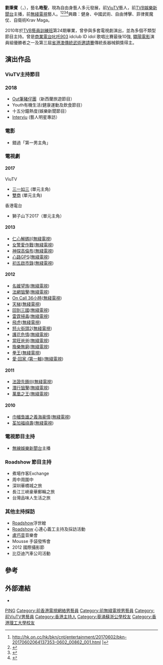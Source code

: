 {{藝人
|圖片 =
|姓名 = 劉秉賓
|類型 = 男藝人
|英文名 = Match Lau
|國籍 = {{CNHK}}
|出生日期 = {{birth date and age|1984|11|1}}
|出生地點 = {{HKG-1959}}
|語言 = 粵語、英語、國語
|職業 = [[演員|演員]]、[[三語司儀|三語司儀]]、[[節目主持|節目主持]]
|教育程度 = [[香港理工大學|香港理工大學]]學士畢業
|母校 = [[葵涌蘇浙公學|葵涌蘇浙公學]]
|出道地點 = {{HKG}}
|出道作 =
|出道日期 = 2010年
|經紀公司 = [[無綫電視|無綫電視]]<BR>[[香港電視網絡|香港電視]]-[[紅星會館|紅星會館]]<br>[[ViuTV|ViuTV]]
|代表作 = 
|網站 = 
}}
'''劉秉賓'''（{{Lang-en|Match Lau Ping Pan}}，{{bd|1984年|11月1日}}），藝名'''皓聖'''，現為自由身藝人多元發展，前[[ViuTV|ViuTV]]藝人，前[[TVB娛樂新聞台|TVB娛樂新聞台]]主播，前[[無綫電視|無綫電視]]藝人。<ref>http://hk.on.cc/hk/bkn/cnt/entertainment/20170602/bkn-20170602064137353-0602_00862_001.html {{Wayback|url=http://hk.on.cc/hk/bkn/cnt/entertainment/20170602/bkn-20170602064137353-0602_00862_001.html |date=20180111164913 }}]</ref><ref>{{Cite web |url=http://www.hkfilmblog.com/archives/43286 |title=存档副本 |accessdate=2018-01-11 |archive-date=2018-01-11 |archive-url=https://web.archive.org/web/20180111110601/http://www.hkfilmblog.com/archives/43286 |dead-url=no }}</ref><ref>{{Cite web |url=https://hk.entertainment.appledaily.com/enews/realtime/article/20150826/54131121 |title=存档副本 |accessdate=2018-01-11 |archive-date=2018-01-11 |archive-url=https://web.archive.org/web/20180111165316/https://hk.entertainment.appledaily.com/enews/realtime/article/20150826/54131121 |dead-url=no }}</ref><ref>{{Cite web |url=http://eros.vjmedia.com.hk/articles/2015/05/03/92160 |title=存档副本 |accessdate=2018-01-11 |archive-date=2018-01-11 |archive-url=https://web.archive.org/web/20180111165254/http://eros.vjmedia.com.hk/articles/2015/05/03/92160 |dead-url=no }}</ref>興趣：健身、中國武術、自由博擊、菲律賓魔仗、自衛術Krav Maga。

2010年於[[TVB|TVB]][[藝員訓練班|藝員訓練班]]第24期畢業，曾參與多套電視劇演出，並為多個不類型節目主持。曾是[[商業電台|商業電台]][[叱吒903|叱吒903]] idclub ID idol 歌唱比賽最後10強, [[驕陽電影|驕陽電影]]演員組優勝者之一及第三屆[[省港澳傳統武術邀請賽|省港澳傳統武術邀請賽]]傳統長器械銅獎得主。

== 演出作品 ==
=== ViuTV主持節目 ===
=== 2018 ===
*[[Out筆豬仔團|Out筆豬仔團]]（新西蘭旅遊節目）
*Youth有機生活(健康運動及飲食節目）
*十五分鐘熱度(娛樂新聞節目）
*[[Interviu|Interviu]] (藝人明星專訪）

===電影===
*錯過「第一男主角」

=== 電視劇 ===
====2017====
ViuTV
*[[三一如三|三一如三]] (單元主角)
*[[雙商|雙商]] (單元主角)

香港電台
*獅子山下2017（單元主角）

====2013====
*[[仁心解碼II|仁心解碼II]]([[無綫電視|無綫電視]])
*[[女警愛作戰|女警愛作戰]]([[無綫電視|無綫電視]])
*[[神探高倫布|神探高倫布]]([[無綫電視|無綫電視]])
*[[心路GPS|心路GPS]]([[無綫電視|無綫電視]])
*[[初五啟市錄|初五啟市錄]]([[無綫電視|無綫電視]])
====2012====
*[[名媛望族|名媛望族]]([[無綫電視|無綫電視]])
*[[法網狙擊|法網狙擊]]([[無綫電視|無綫電視]])
*[[On_Call_36小時|On Call 36小時]]([[無綫電視|無綫電視]])
*[[天梯_(無綫電視劇)|天梯]]([[無綫電視|無綫電視]])
*[[回到三國|回到三國]]([[無綫電視|無綫電視]])
*[[雷霆掃毒|雷霆掃毒]]([[無綫電視|無綫電視]])
*[[飛虎_(無綫電視劇)|飛虎]]([[無綫電視|無綫電視]])
*[[怒火街頭2|怒火街頭2]]([[無綫電視|無綫電視]])
*[[護花危情|護花危情]]([[無綫電視|無綫電視]])
*[[當旺爸爸|當旺爸爸]]([[無綫電視|無綫電視]])
*[[換樂無窮|換樂無窮]]([[無綫電視|無綫電視]])
*[[拳王_(2012年電視劇)|拳王]]([[無綫電視|無綫電視]])
*[[愛·回家_(第一輯)|愛·回家 (第一輯)]]([[無綫電視|無綫電視]])

====2011====
*[[法證先鋒Ⅲ|法證先鋒Ⅲ]]([[無綫電視|無綫電視]])
*[[潛行狙擊|潛行狙擊]]([[無綫電視|無綫電視]])
*[[萬凰之王|萬凰之王]]([[無綫電視|無綫電視]])
====2010====
*[[巾幗梟雄之義海豪情|巾幗梟雄之義海豪情]]([[無綫電視|無綫電視]])
*[[荃加福祿壽|荃加福祿壽]]([[無綫電視|無綫電視]])

=== 電視節目主持 ===
*[[無線娛樂新聞台|無線娛樂新聞台]]主播

=== Roadshow 節目主持 ===
*煮場作客Exchange
*周中周圍中
*深圳華橋城之旅
*長江三峽豪華郵輪之旅
*台灣品味人生活之旅

=== 其他主持採訪 ===
*[[Roadshow|Roadshow]]浮世繒
*[[Roadshow|Roadshow]] 心連心義工主持及採訪活動
*[[盧巧音|盧巧音]]音樂會
*Mousse 手袋發怖會
*2012 國際攝影節
*比亞迪汽車公司活動

==參考==
{{reflist}}

== 外部連結 ==
* {{Sinaweibo|match007}}
{{DEFAULTSORT:lau}}
[[Category:劉姓|PING]]
[[Category:前香港電視網絡男藝員|Category:前香港電視網絡男藝員]]
[[Category:前無綫電視男藝員|Category:前無綫電視男藝員]]
[[Category:前ViuTV男藝員|Category:前ViuTV男藝員]]
[[Category:香港主持人|Category:香港主持人]]
[[Category:葵涌蘇浙公學校友|Category:葵涌蘇浙公學校友]]
[[Category:香港理工大學校友|Category:香港理工大學校友]]